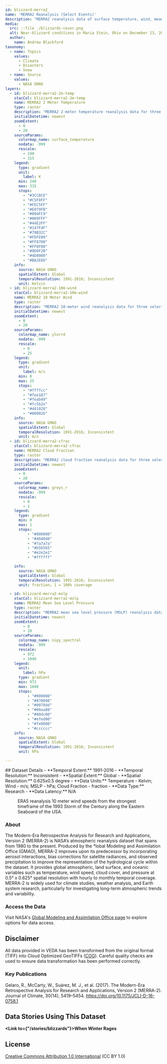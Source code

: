 ```yaml
---
id: blizzard-merra2
name: 'MERRA2 Reanalysis (Select Events)'
description: "MERRA2 reanalysis data of surface temperature, wind, mean sea level pressure, and cloud fraction for three select blizzard events."
media:
  src: ::file ./blizzards-cover.png
  alt: Near-blizzard conditions in Maria Stein, Ohio on December 23, 2022.
  author: 
    name: Andrew Blackford
taxonomy:
  - name: Topics
    values:
      - Climate
      - Disasters
      - Snow
  - name: Source
    values:
      - NASA GMAO
layers:
  - id: blizzard-merra2-2m-temp
    stacCol: blizzard-merra2-2m-temp
    name: MERRA2 2 Meter Temperature
    type: raster
    description: "MERRA2 2-meter temperature reanalysis data for three select blizzards."
    initialDatetime: newest
    zoomExtent:
      - 0
      - 20
    sourceParams:
      colormap_name: surface_temperature    
      nodata: -999
      rescale:
        - 240
        - 315
    legend:
      type: gradient
      unit:
        label: K
      min: 240
      max: 315
      stops: 
        - "#3CCBCE"
        - "#C5F8FF"   
        - "#FEC5FF"   
        - "#E079FB"   
        - "#094FC9"   
        - "#009FFF"   
        - "#44E2FF"  
        - "#147F4F"   
        - "#79B32C"   
        - "#FDFE00"   
        - "#FF8700"   
        - "#FF0F00"   
        - "#9D0F2B"   
        - "#4D0000"   
        - "#BA2E6D"   
    info:
      source: NASA GMAO
      spatialExtent: Global
      temporalResolution: 1991-2016; Inconsistent
      unit: Kelvin
  - id: blizzard-merra2-10m-wind
    stacCol: blizzard-merra2-10m-wind
    name: MERRA2 10 Meter Wind
    type: raster
    description: "MERRA2 10-meter wind reanalysis data for three select blizzards."
    initialDatetime: newest
    zoomExtent:
      - 0
      - 20
    sourceParams:
      colormap_name: ylorrd    
      nodata: -999
      rescale:
        - 0
        - 25
    legend:
      type: gradient
      unit:
        label: m/s
      min: 0
      max: 25
      stops:
        - "#ffffcc"
        - "#fee187"
        - "#feab49"
        - "#fc5b2e"
        - "#d41020"
        - "#800026"
    info:
      source: NASA GMAO
      spatialExtent: Global
      temporalResolution: 1991-2016; Inconsistent
      unit: m/s
  - id: blizzard-merra2-cfrac
    stacCol: blizzard-merra2-cfrac
    name: MERRA2 Cloud Fraction
    type: raster
    description: "MERRA2 cloud fraction reanalysis data for three select blizzards."
    initialDatetime: newest
    zoomExtent:
      - 0
      - 20
    sourceParams:
      colormap_name: greys_r    
      nodata: -999
      rescale:
        - 0
        - 1
    legend:
      type: gradient
      min: 0
      max: 1
      stops:
          - "#000000"
          - "#404040"
          - "#7a7a7a"
          - "#b5b5b5"
          - "#e2e2e2"
          - "#ffffff"

    info:
      source: NASA GMAO
      spatialExtent: Global
      temporalResolution: 1991-2016; Inconsistent
      unit: fraction; 1 = 100% coverage

  - id: blizzard-merra2-mslp
    stacCol: blizzard-merra2-mslp
    name: MERRA2 Mean Sea Level Pressure
    type: raster
    description: "MERRA2 mean sea level pressure (MSLP) reanalysis data for three select blizzards."
    initialDatetime: newest
    zoomExtent:
        - 0
        - 20
    sourceParams:
      colormap_name: nipy_spectral    
      nodata: -999
      rescale:
        - 972
        - 1040
    legend:
      unit:
        label: hPa
      type: gradient
      min: 972
      max: 1040
      stops:
          - "#000000"
          - "#870098"
          - "#0078dd"
          - "#00aa88"
          - "#00dc00"
          - "#efed00"
          - "#fe0000"
          - "#cccccc"
    info:
      source: NASA GMAO
      spatialExtent: Global
      temporalResolution: 1991-2016; Inconsistent
      unit: hPa

---
```

<Block>
  <Prose>
  ## Dataset Details
  - **Temporal Extent:** 1991-2016
  - **Temporal Resolution:** Inconsistent
  - **Spatial Extent:** Global
  - **Spatial Resolution:** 0.625x0.5 degree
  - **Data Units:** Temperature - Kelvin; Wind - m/s; MSLP - hPa; Cloud Fraction - fraction 
  - **Data Type:** Research
  - **Data Latency:** N/A
  </Prose>
<Figure>
  <Map
    center={[-75, 40]}
    zoom={3.25}
    datasetId='blizzard-merra2-10m-wind'
    layerId='blizzard-merra2-10m-wind'
    dateTime='1993-03-14'
  />
  <Caption
    attrAuthor='NASA'
    attrUrl='https://nasa.gov/'
  >
  ERA5 reanalysis 10 meter wind speeds from the strongest timeframe of the 1993 Storm of the Century along the Eastern Seaboard of the USA.
  </Caption>
</Figure>
</Block>

<Block>
  <Prose>

  ### About

  The Modern-Era Retrospective Analysis for Research and Applications, Version 2 (MERRA-2) is NASA’s atmospheric reanalysis dataset that spans from 1980 to the present. Produced by the *lobal Modeling and Assimilation Office (GMAO), MERRA-2 improves upon its predecessor by incorporating aerosol interactions, bias corrections for satellite radiances, and observed precipitation to improve the representation of the hydrological cycle within the dataset. It provides global atmospheric, land surface, and oceanic variables such as temperature, wind speed, cloud cover, and pressure at 0.5° x 0.625° spatial resolution with hourly to monthly temporal coverage. MERRA-2 is widely used for climate studies, weather analysis, and Earth system research, particularly for investigating long-term atmospheric trends and variability.
  </Prose>
</Block>

<Block>
  <Prose>
  
  ### Access the Data

  Visit NASA's [Global Modeling and Assimilation Office page](https://gmao.gsfc.nasa.gov/reanalysis/MERRA-2/data_access/) to explore options for data access.

  </Prose>
</Block>

<Block>
  <Prose>
  
  ## Disclaimer

  All data provided in VEDA has been transformed from the original format (TIFF) into Cloud Optimized GeoTIFFs ([COG](https://www.cogeo.org)). Careful quality checks are used to ensure data transformation has been performed correctly.  
  
  </Prose>
</Block>

<Block>
  <Prose>

  ### Key Publications
  
  Gelaro, R., McCarty, W., Suárez, M. J., et al. (2017). The Modern-Era Retrospective Analysis for Research and Applications, Version 2 (MERRA-2). Journal of Climate, 30(14), 5419–5454. https://doi.org/10.1175/JCLI-D-16-0758.1

  </Prose>
</Block>

<Block>
  <Prose>
  
  ## Data Stories Using This Dataset
  
  **<Link to={"/stories/blizzards"}>When Winter Rages</Link>**

  </Prose>
</Block>

<Block>
  <Prose>
  
  ## License
  
  [Creative Commons Attribution 1.0 International](https://creativecommons.org/publicdomain/zero/1.0/legalcode) (CC BY 1.0)

  </Prose>
</Block>
